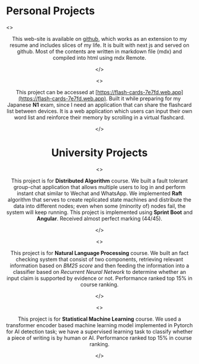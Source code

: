 # Personal Projects

<Container>
<>
<Header title="Personal Portfolio Site" date="2023-11" />

This web-site is available on [github](https://github.com/kwunmingpang/kwunmingpang.github.io), which works as an extension to my resume and includes slices of my life. It is built with next js and served on github. Most of the contents are written in markdown file (mdx) and compiled into html using mdx Remote. 

<ViewMore link="/blog/project-portfolio" topic="Details" />

</>
</Container>

<Container>
<>
<Header title="Flash Card Web App" date="2022-05" />

This project can be accessed at [https://flash-cards-7e7fd.web.app](https://flash-cards-7e7fd.web.app).
Built it while preparing for my Japanese **N1** exam, since I need an application that can share the flashcard list between devices. It is a web application which users can input their own word list and reinforce their memory by scrolling in a virtual flashcard. 

<ViewMore link="/blog/project-flashcard" topic="Details" />

</>
</Container>

# University Projects

<Container>
<>
<Header title="Fault Tolerant Chat Application" date="2024-05" />

This project is for **Distributed Algorithm** course. We built a fault tolerant group-chat application that allows multiple users to log in and perform instant chat similar to Wechat and WhatsApp. We implemented **Raft** algorithm that serves to create replicated state machines and distribute the data into different nodes; even when some (minority of) nodes fail, the system will keep running. This project is implemented using **Sprint Boot** and **Angular**. 
Received almost perfect marking (44/45). 

<ViewMore link="/assets/COMP90020_project_report.pdf" topic="Details" newTab={true}/>

</>
</Container>

<Container>
<>
<Header title="Fact Checking System" date="2024-05" />

This project is for **Natural Language Processing** course. We built an fact checking system that consist of two components, retrieving relevant information based on *BM25 score* and then feeding the information into a classifier based on *Recurrent Neural Network* to determine whether an input claim is supported by evidence or not. Performance ranked top 15% in course ranking. 

</>
</Container>

<Container>
<>
<Header title="AI Writing Detector" date="2024-04" />

This project is for **Statistical Machine Learning** course. We used a transformer encoder based machine learning model implemented in Pytorch for AI detection task; we have a supervised learning task to classify whether a piece of writing is by human or AI. 
Performance ranked top 15% in course ranking. 

</>
</Container>
